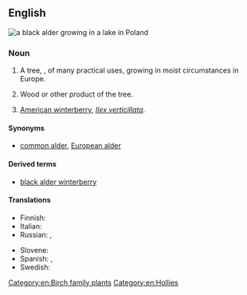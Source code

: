 ==English==
[[File:Alder in lake.jpg|thumb|a '''black alder''' growing in a lake in Poland]]
{{wikipedia|Alnus glutinosa}}

===Noun===
{{en-noun|~}}

# {{lb|en|countable|uncountable}} A tree, {{taxlink|Alnus glutinosa|species|noshow=1|ver=160928}}, of many practical uses, growing in moist circumstances in Europe.
# {{lb|en|uncountable}} Wood or other product of the tree.
# [[American winterberry]], ''[[Ilex verticillata]]''.

====Synonyms====
* [[common alder]], [[European alder]]

====Derived terms====
* [[black alder winterberry]]

====Translations====
{{trans-top|''Alnus glutinosa'' tree}}
* Finnish: {{t+|fi|tervaleppä}}
* Italian: {{t|it|ontano nero|m}}
* Russian: {{t|ru|ольха́ кле́йкая|f}}, {{t|ru|ольха́ чёрная|f}}
{{trans-mid}}
* Slovene: {{t|sl|črna jelša}}
* Spanish: {{qualifier|Castilian Spanish}} {{t+|es|aliso|m}}, {{qualifier|Castilian Spanish}} {{t+|es|alisos|m-p}}
* Swedish: {{t+|sv|klibbal|c}}
{{trans-bottom}}

{{trans-top|wood or other product}}
{{trans-mid}}
{{trans-bottom}}

{{trans-see|American winterberry}}

[[Category:en:Birch family plants]]
[[Category:en:Hollies]]